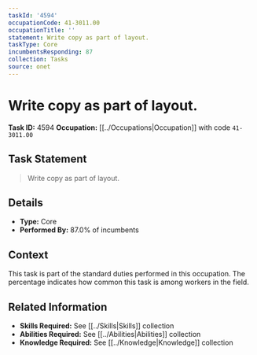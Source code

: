```yaml
---
taskId: '4594'
occupationCode: 41-3011.00
occupationTitle: ''
statement: Write copy as part of layout.
taskType: Core
incumbentsResponding: 87
collection: Tasks
source: onet
---
```

# Write copy as part of layout.

**Task ID:** 4594
**Occupation:** [[../Occupations|Occupation]] with code `41-3011.00`

## Task Statement

> Write copy as part of layout.

## Details

- **Type:** Core
- **Performed By:** 87.0% of incumbents

## Context

This task is part of the standard duties performed in this occupation. The percentage indicates how common this task is among workers in the field.

## Related Information

- **Skills Required:** See [[../Skills|Skills]] collection
- **Abilities Required:** See [[../Abilities|Abilities]] collection
- **Knowledge Required:** See [[../Knowledge|Knowledge]] collection

